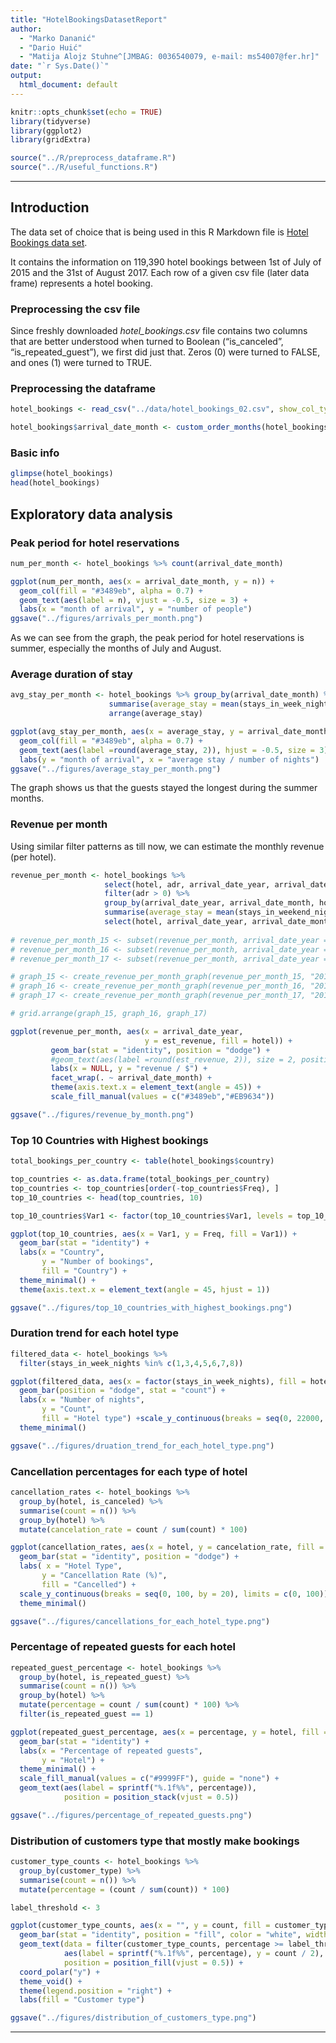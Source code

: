 ```yaml
---
title: "HotelBookingsDatasetReport"
author: 
  - "Marko Dananić"
  - "Dario Huić" 
  - "Matija Alojz Stuhne^[JMBAG: 0036540079, e-mail: ms54007@fer.hr]"
date: "`r Sys.Date()`"
output:
  html_document: default
---
```


```r
knitr::opts_chunk$set(echo = TRUE)
library(tidyverse)
library(ggplot2)
library(gridExtra)

source("../R/preprocess_dataframe.R")
source("../R/useful_functions.R")
```


***

## Introduction

The data set of choice that is being used in this R Markdown file is [Hotel Bookings data set](https://www.kaggle.com/datasets/mathsian/hotel-bookings/data).

It contains the information on 119,390 hotel bookings between 1st of July of 2015 and the 31st of August 2017. Each row of a given csv file (later data frame) represents a hotel booking.


### Preprocessing the csv file

Since freshly downloaded *hotel_bookings.csv* file contains two columns that are better understood when turned to Boolean  ("is_canceled", "is_repeated_guest"), we first did just that. Zeros (0) were turned to FALSE, and ones (1) were turned to TRUE.


### Preprocessing the dataframe

```r
hotel_bookings <- read_csv("../data/hotel_bookings_02.csv", show_col_types = FALSE)
```
```r
hotel_bookings$arrival_date_month <- custom_order_months(hotel_bookings$arrival_date_month)
```



### Basic info

```r
glimpse(hotel_bookings)
head(hotel_bookings)
```

## Exploratory data analysis


### Peak period for hotel reservations


```r
num_per_month <- hotel_bookings %>% count(arrival_date_month)

ggplot(num_per_month, aes(x = arrival_date_month, y = n)) + 
  geom_col(fill = "#3489eb", alpha = 0.7) +
  geom_text(aes(label = n), vjust = -0.5, size = 3) +
  labs(x = "month of arrival", y = "number of people")
ggsave("../figures/arrivals_per_month.png")
```

As we can see from the graph, the peak period for hotel reservations is summer, especially the months of July and August.


### Average duration of stay

```r
avg_stay_per_month <- hotel_bookings %>% group_by(arrival_date_month) %>%
                      summarise(average_stay = mean(stays_in_week_nights + stays_in_weekend_nights)) %>% 
                      arrange(average_stay)

ggplot(avg_stay_per_month, aes(x = average_stay, y = arrival_date_month)) + 
  geom_col(fill = "#3489eb", alpha = 0.7) +
  geom_text(aes(label =round(average_stay, 2)), hjust = -0.5, size = 3) +
  labs(y = "month of arrival", x = "average stay / number of nights")
ggsave("../figures/average_stay_per_month.png")
```

The graph shows us that the guests stayed the longest during the summer months.


### Revenue per month

Using similar filter patterns as till now, we can estimate the monthly revenue (per hotel).

```r
revenue_per_month <- hotel_bookings %>%
                     select(hotel, adr, arrival_date_year, arrival_date_month, stays_in_weekend_nights,                            stays_in_week_nights) %>% 
                     filter(adr > 0) %>% 
                     group_by(arrival_date_year, arrival_date_month, hotel) %>% 
                     summarise(average_stay = mean(stays_in_weekend_nights + stays_in_week_nights),                           average_adr = mean(adr), num_of_res = n(), est_revenue = average_stay * average_adr                      * num_of_res) %>%
                     select(hotel, arrival_date_year, arrival_date_month, est_revenue)
                    
# revenue_per_month_15 <- subset(revenue_per_month, arrival_date_year == 2015)
# revenue_per_month_16 <- subset(revenue_per_month, arrival_date_year == 2016)
# revenue_per_month_17 <- subset(revenue_per_month, arrival_date_year == 2017)

# graph_15 <- create_revenue_per_month_graph(revenue_per_month_15, "2015")
# graph_16 <- create_revenue_per_month_graph(revenue_per_month_16, "2016")
# graph_17 <- create_revenue_per_month_graph(revenue_per_month_17, "2017")

# grid.arrange(graph_15, graph_16, graph_17)

ggplot(revenue_per_month, aes(x = arrival_date_year,
                              y = est_revenue, fill = hotel)) +
         geom_bar(stat = "identity", position = "dodge") +
         #geom_text(aes(label =round(est_revenue, 2)), size = 2, position = position_stack(vjust = 0.5), angle = 90) +
         labs(x = NULL, y = "revenue / $") +
         facet_wrap(. ~ arrival_date_month) +
         theme(axis.text.x = element_text(angle = 45)) +
         scale_fill_manual(values = c("#3489eb","#EB9634"))

ggsave("../figures/revenue_by_month.png")

```

### Top 10 Countries with Highest bookings

```r
total_bookings_per_country <- table(hotel_bookings$country)

top_countries <- as.data.frame(total_bookings_per_country)
top_countries <- top_countries[order(-top_countries$Freq), ]
top_10_countries <- head(top_countries, 10)

top_10_countries$Var1 <- factor(top_10_countries$Var1, levels = top_10_countries$Var1)

ggplot(top_10_countries, aes(x = Var1, y = Freq, fill = Var1)) +
  geom_bar(stat = "identity") +
  labs(x = "Country",
       y = "Number of bookings",
       fill = "Country") +
  theme_minimal() +
  theme(axis.text.x = element_text(angle = 45, hjust = 1))

ggsave("../figures/top_10_countries_with_highest_bookings.png")
```

### Duration trend for each hotel type

```r
filtered_data <- hotel_bookings %>%
  filter(stays_in_week_nights %in% c(1,3,4,5,6,7,8))

ggplot(filtered_data, aes(x = factor(stays_in_week_nights), fill = hotel)) +
  geom_bar(position = "dodge", stat = "count") +
  labs(x = "Number of nights",
       y = "Count",
       fill = "Hotel type") +scale_y_continuous(breaks = seq(0, 22000, by = 2000))+
  theme_minimal()

ggsave("../figures/druation_trend_for_each_hotel_type.png")
```


### Cancellation percentages for each type of hotel
```r

cancellation_rates <- hotel_bookings %>%
  group_by(hotel, is_canceled) %>%
  summarise(count = n()) %>%
  group_by(hotel) %>%
  mutate(cancelation_rate = count / sum(count) * 100)

ggplot(cancellation_rates, aes(x = hotel, y = cancelation_rate, fill = as.factor(is_canceled))) +
  geom_bar(stat = "identity", position = "dodge") +
  labs( x = "Hotel Type",
       y = "Cancellation Rate (%)",
       fill = "Cancelled") +
  scale_y_continuous(breaks = seq(0, 100, by = 20), limits = c(0, 100)) +
  theme_minimal()

ggsave("../figures/cancellations_for_each_hotel_type.png")
```

### Percentage of repeated guests for each hotel
```r
repeated_guest_percentage <- hotel_bookings %>%
  group_by(hotel, is_repeated_guest) %>%
  summarise(count = n()) %>%
  group_by(hotel) %>%
  mutate(percentage = count / sum(count) * 100) %>%
  filter(is_repeated_guest == 1)  

ggplot(repeated_guest_percentage, aes(x = percentage, y = hotel, fill = as.factor(is_repeated_guest))) +
  geom_bar(stat = "identity") +
  labs(x = "Percentage of repeated guests",
       y = "Hotel") +
  theme_minimal() +
  scale_fill_manual(values = c("#9999FF"), guide = "none") +
  geom_text(aes(label = sprintf("%.1f%%", percentage)),
            position = position_stack(vjust = 0.5)) 

ggsave("../figures/percentage_of_repeated_guests.png")
```


### Distribution of customers type that mostly make bookings
```r
customer_type_counts <- hotel_bookings %>%
  group_by(customer_type) %>%
  summarise(count = n()) %>%
  mutate(percentage = (count / sum(count)) * 100)

label_threshold <- 3

ggplot(customer_type_counts, aes(x = "", y = count, fill = customer_type)) +
  geom_bar(stat = "identity", position = "fill", color = "white", width = 1) +
  geom_text(data = filter(customer_type_counts, percentage >= label_threshold),
            aes(label = sprintf("%.1f%%", percentage), y = count / 2),
            position = position_fill(vjust = 0.5)) +
  coord_polar("y") +
  theme_void() +
  theme(legend.position = "right") +
  labs(fill = "Customer type")

ggsave("../figures/distribution_of_customers_type.png")
```








***